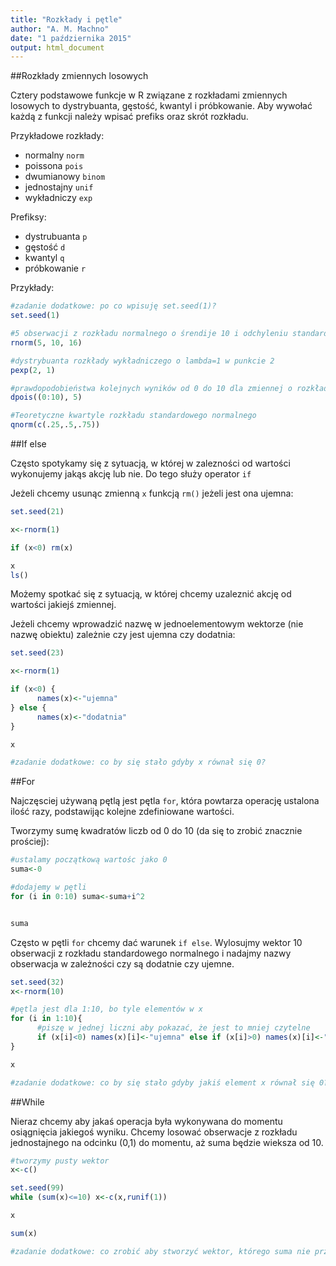 ```yaml
---
title: "Rozkłady i pętle"
author: "A. M. Machno"
date: "1 października 2015"
output: html_document
---
```


##Rozkłady zmiennych losowych

Cztery podstawowe funkcje w R związane z rozkładami zmiennych losowych to dystrybuanta, gęstość, kwantyl i próbkowanie. Aby wywołać każdą z funkcji należy wpisać prefiks oraz skrót rozkładu.

Przykładowe rozkłady:

- normalny `norm`
- poissona `pois`
- dwumianowy `binom`
- jednostajny `unif`
- wykładniczy `exp`

Prefiksy:

- dystrubuanta `p`
- gęstość `d`
- kwantyl `q`
- próbkowanie `r`

Przykłady:

```r
#zadanie dodatkowe: po co wpisuję set.seed(1)?
set.seed(1)

#5 obserwacji z rozkładu normalnego o śrendije 10 i odchyleniu standardowym 16
rnorm(5, 10, 16)

#dystrybuanta rozkłady wykładniczego o lambda=1 w punkcie 2
pexp(2, 1)

#prawdopodobieństwa kolejnych wyników od 0 do 10 dla zmiennej o rozkładzie poissona z lambda=5
dpois((0:10), 5)

#Teoretyczne kwartyle rozkładu standardowego normalnego
qnorm(c(.25,.5,.75))
```

##If else

Często spotykamy się z sytuacją, w której w zalezności od wartości wykonujemy jakąs akcję lub nie. Do tego służy operator `if`

Jeżeli chcemy usunąc zmienną `x` funkcją `rm()` jeżeli jest ona ujemna:

```r
set.seed(21)

x<-rnorm(1)

if (x<0) rm(x)

x
ls()
```

Możemy spotkać się z sytuacją, w której chcemy uzaleznić akcję od wartości jakiejś zmiennej.

Jeżeli chcemy wprowadzić nazwę w jednoelementowym wektorze (nie nazwę obiektu) zależnie czy jest ujemna czy dodatnia:

```r
set.seed(23)

x<-rnorm(1)

if (x<0) {
      names(x)<-"ujemna"
} else {
      names(x)<-"dodatnia"
}

x

#zadanie dodatkowe: co by się stało gdyby x równał się 0?
```

##For

Najczęsciej używaną pętlą jest pętla `for`, która powtarza operację ustalona ilość razy, podstawijąc kolejne zdefiniowane wartości.

Tworzymy sumę kwadratów liczb od 0 do 10 (da się to zrobić znacznie prościej):

```r
#ustalamy początkową wartośc jako 0
suma<-0

#dodajemy w pętli
for (i in 0:10) suma<-suma+i^2


suma
```

Często w pętli `for` chcemy dać warunek `if else`. Wylosujmy wektor 10 obserwacji z rozkładu standardowego normalnego i nadajmy nazwy obserwacja w zależności czy są dodatnie czy ujemne.

```r
set.seed(32)
x<-rnorm(10)

#pętla jest dla 1:10, bo tyle elementów w x
for (i in 1:10){
      #piszę w jednej liczni aby pokazać, że jest to mniej czytelne
      if (x[i]<0) names(x)[i]<-"ujemna" else if (x[i]>0) names(x)[i]<-"dodatnia"
}

x

#zadanie dodatkowe: co by się stało gdyby jakiś element x równał się 0?
```

##While

Nieraz chcemy aby jakaś operacja była wykonywana do momentu osiągnięcia jakiegoś wyniku. Chcemy losować obserwacje z rozkładu jednostajnego na odcinku (0,1) do momentu, aż suma będzie wieksza od 10.

```r
#tworzymy pusty wektor
x<-c()

set.seed(99)
while (sum(x)<=10) x<-c(x,runif(1))

x

sum(x)

#zadanie dodatkowe: co zrobić aby stworzyć wektor, którego suma nie przekracza ustalonej liczby?
```

